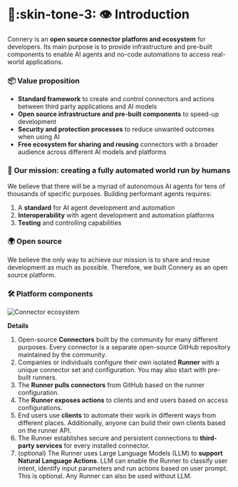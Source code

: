 # :call_me_hand::skin-tone-3: :eye: Introduction

Connery is an **open source connector platform and ecosystem** for developers. Its main purpose is to provide infrastructure and pre-built components to enable AI agents and no-code automations to access real-world applications.

### 📦 Value proposition

- **Standard framework** to create and control connectors and actions between third party applications and AI models
- **Open source infrastructure and pre-built components** to speed-up development
- **Security and protection processes** to reduce unwanted outcomes when using AI
- **Free ecosystem for sharing and reusing** connectors with a broader audience across different AI models and platforms

### 🎯 Our mission: creating a fully automated world run by humans

We believe that there will be a myriad of autonomous AI agents for tens of thousands of specific purposes. Building performant agents requires:

1. A **standard** for AI agent development and automation
2. **Interoperability** with agent development and automation platforms
3. **Testing** and controlling capabilities

### 🌍 Open source

We believe the only way to achieve our mission is to share and reuse development as much as possible. Therefore, we built Connery as an open source platform.

### 🛠️ Platform components

![Connector ecosystem](/img/connery-connector-ecosystem.png)

**Details**

1. Open-source **Connectors** built by the community for many different purposes. Every connector is a separate open-source GitHub repository maintained by the community.
2. Companies or individuals configure their own isolated **Runner** with a unique connector set and configuration. You may also start with pre-built runners.
3. The **Runner pulls connectors** from GitHub based on the runner configuration.
4. The **Runner exposes actions** to clients and end users based on access configurations.
5. End users use **clients** to automate their work in different ways from different places. Additionally, anyone can build their own clients based on the runner API.
6. The Runner establishes secure and persistent connections to **third-party services** for every installed connector.
7. (optional) The Runner uses Large Language Models (LLM) to **support Natural Language Actions**. LLM can enable the Runner to classify user intent, identify input parameters and run actions based on user prompt. This is optional. Any Runner can also be used without LLM.
